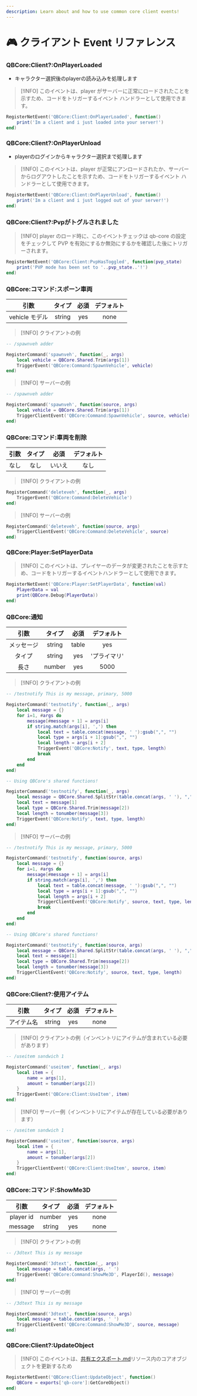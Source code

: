 ```yaml
---
description: Learn about and how to use common core client events!
---
```


# 🎮 クライアント Event リファレンス

### QBCore:Client?:OnPlayerLoaded

* キャラクター選択後のplayerの読み込みを処理します

> \[!INFO]
> このイベントは、player がサーバーに正常にロードされたことを示すため、コードをトリガーするイベント ハンドラーとして使用できます。

```lua
RegisterNetEvent('QBCore:Client:OnPlayerLoaded', function()
    print('Im a client and i just loaded into your server!')
end)
```

### QBCore:Client?:OnPlayerUnload

* playerのログインからキャラクター選択まで処理します

> \[!INFO]
> このイベントは、player が正常にアンロードされたか、サーバーからログアウトしたことを示すため、コードをトリガーするイベント ハンドラーとして使用できます。

```lua
RegisterNetEvent('QBCore:Client:OnPlayerUnload', function()
    print('Im a client and i just logged out of your server!')
end)
```

### QBCore:Client?:Pvpがトグルされました

> \[!INFO]
> player のロード時に、このイベントチェックは qb-core の設定をチェックして PVP を有効にするか無効にするかを確認した後にトリガーされます。

```lua
RegisterNetEvent('QBCore:Client:PvpHasToggled', function(pvp_state)
    print('PVP mode has been set to '..pvp_state..'!')
end)
```

### QBCore:コマンド:スポーン車両

| 引数 | タイプ | 必須 | デフォルト |
| :-----------: | :----: | :------: | :-----: |
| vehicle モデル | string | yes | none |

> \[!INFO]
> クライアントの例

```lua
-- /spawnveh adder

RegisterCommand('spawnveh', function(_, args)
    local vehicle = QBCore.Shared.Trim(args[1])
    TriggerEvent('QBCore:Command:SpawnVehicle', vehicle)
end)
```

> \[!INFO]
> サーバーの例

```lua
-- /spawnveh adder

RegisterCommand('spawnveh', function(source, args)
    local vehicle = QBCore.Shared.Trim(args[1])
    TriggerClientEvent('QBCore:Command:SpawnVehicle', source, vehicle)
end)
```

### QBCore:コマンド:車両を削除

| 引数 | タイプ | 必須 | デフォルト |
| :-------: | :--: | :------: | :-----: |
| なし | なし | いいえ | なし |

> \[!INFO]
> クライアントの例

```lua
RegisterCommand('deleteveh', function(_, args)
    TriggerEvent('QBCore:Command:DeleteVehicle')
end)
```

> \[!INFO]
> サーバーの例

```lua
RegisterCommand('deleteveh', function(source, args)
    TriggerClientEvent('QBCore:Command:DeleteVehicle', source)
end)
```

### QBCore:Player:SetPlayerData

> \[!INFO]
> このイベントは、プレイヤーのデータが変更されたことを示すため、コードをトリガーするイベントハンドラーとして使用できます。

```lua
RegisterNetEvent('QBCore:Player:SetPlayerData', function(val)
    PlayerData = val
    print(QBCore.Debug(PlayerData))
end)
```

### QBCore:通知

| 引数 | タイプ | 必須 | デフォルト |
| :-------: | :-------------: | :------: | :------------: |
| メッセージ | string | table | yes | 'プレースホルダ' |
| タイプ | string | yes | 'プライマリ' |
| 長さ | number | yes | 5000 |

> \[!INFO]
> クライアントの例

```lua
-- /testnotify This is my message, primary, 5000

RegisterCommand('testnotify', function(_, args)
    local message = {}
    for i=1, #args do
        message[#message + 1] = args[i]
        if string.match(args[i], ',') then
            local text = table.concat(message, ' '):gsub(",", "")
            local type = args[i + 1]:gsub(",", "")
            local length = args[i + 2]
            TriggerEvent('QBCore:Notify', text, type, length)
            break
        end
    end
end)

-- Using QBCore's shared functions!

RegisterCommand('testnotify', function(_, args)
    local message = QBCore.Shared.SplitStr(table.concat(args, ' '), ",")
    local text = message[1]
    local type = QBCore.Shared.Trim(message[2])
    local length = tonumber(message[3])
    TriggerEvent('QBCore:Notify', text, type, length)
end)
```

> \[!INFO]
> サーバーの例

```lua
-- /testnotify This is my message, primary, 5000

RegisterCommand('testnotify', function(source, args)
    local message = {}
    for i=1, #args do
        message[#message + 1] = args[i]
        if string.match(args[i], ',') then
            local text = table.concat(message, ' '):gsub(",", "")
            local type = args[i + 1]:gsub(",", "")
            local length = args[i + 2]
            TriggerClientEvent('QBCore:Notify', source, text, type, length)
            break
        end
    end
end)

-- Using QBCore's shared functions!

RegisterCommand('testnotify', function(source, args)
    local message = QBCore.Shared.SplitStr(table.concat(args, ' '), ",")
    local text = message[1]
    local type = QBCore.Shared.Trim(message[2])
    local length = tonumber(message[3])
    TriggerClientEvent('QBCore:Notify', source, text, type, length)
end)
```

### QBCore:Client?:使用アイテム

| 引数 | タイプ | 必須 | デフォルト |
| :-------: | :----: | :------: | :-----: |
| アイテム名 | string | yes | none |

> \[!INFO]
> クライアントの例（インベントリにアイテムが含まれている必要があります）

```lua
-- /useitem sandwich 1

RegisterCommand('useitem', function(_, args)
    local item = {
        name = args[1],
        amount = tonumber(args[2])
    }
    TriggerEvent('QBCore:Client:UseItem', item)
end)
```

> \[!INFO]
> サーバー例（インベントリにアイテムが存在している必要があります）

```lua
-- /useitem sandwich 1

RegisterCommand('useitem', function(source, args)
    local item = {
        name = args[1],
        amount = tonumber(args[2])
    }
    TriggerClientEvent('QBCore:Client:UseItem', source, item)
end)
```

### QBCore:コマンド:ShowMe3D

| 引数 | タイプ | 必須 | デフォルト |
| :-------: | :----: | :------: | :-----: |
| player id | number | yes | none |
| message | string | yes | none |

> \[!INFO]
> クライアントの例

```lua
-- /3dtext This is my message

RegisterCommand('3dtext', function(_, args)
    local message = table.concat(args, ' ')
    TriggerEvent('QBCore:Command:ShowMe3D', PlayerId(), message)
end)
```

> \[!INFO]
> サーバーの例

```lua
-- /3dtext This is my message

RegisterCommand('3dtext', function(source, args)
    local message = table.concat(args, ' ')
    TriggerClientEvent('QBCore:Command:ShowMe3D', source, message)
end)
```

### QBCore:Client?:UpdateObject

> \[!INFO]
> このイベントは、[共有エクスポート.md](shared-exports.md "mention")リソース内のコアオブジェクトを更新するため

```lua
RegisterNetEvent('QBCore:Client:UpdateObject', function()
    QBCore = exports['qb-core']:GetCoreObject()
end)
```
